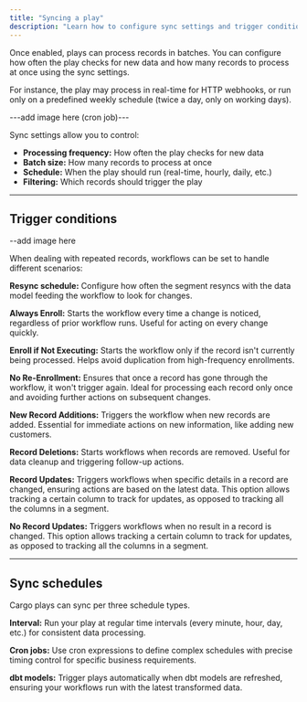 ```yaml
---
title: "Syncing a play"
description: "Learn how to configure sync settings and trigger conditions for plays"
---
```


Once enabled, plays can process records in batches. You can configure how often the play checks for new data and how many records to process at once using the sync settings.

For instance, the play may process in real-time for HTTP webhooks, or run only on a predefined weekly schedule (twice a day, only on working days).

---add image here (cron job)---

Sync settings allow you to control:

- **Processing frequency:** How often the play checks for new data
- **Batch size:** How many records to process at once
- **Schedule:** When the play should run (real-time, hourly, daily, etc.)
- **Filtering:** Which records should trigger the play

---

## Trigger conditions

--add image here

When dealing with repeated records, workflows can be set to handle different scenarios:

**Resync schedule:** Configure how often the segment resyncs with the data model feeding the workflow to look for changes.

**Always Enroll:** Starts the workflow every time a change is noticed, regardless of prior workflow runs. Useful for acting on every change quickly.

**Enroll if Not Executing:** Starts the workflow only if the record isn't currently being processed. Helps avoid duplication from high-frequency enrollments.

**No Re-Enrollment:** Ensures that once a record has gone through the workflow, it won't trigger again. Ideal for processing each record only once and avoiding further actions on subsequent changes.

**New Record Additions:** Triggers the workflow when new records are added. Essential for immediate actions on new information, like adding new customers.

**Record Deletions:** Starts workflows when records are removed. Useful for data cleanup and triggering follow-up actions.

**Record Updates:** Triggers workflows when specific details in a record are changed, ensuring actions are based on the latest data. This option allows tracking a certain column to track for updates, as opposed to tracking all the columns in a segment.

**No Record Updates:** Triggers workflows when no result in a record is changed. This option allows tracking a certain column to track for updates, as opposed to tracking all the columns in a segment.

---

## Sync schedules

Cargo plays can sync per three schedule types.

**Interval:** Run your play at regular time intervals (every minute, hour, day, etc.) for consistent data processing.

**Cron jobs:** Use cron expressions to define complex schedules with precise timing control for specific business requirements.

**dbt models:** Trigger plays automatically when dbt models are refreshed, ensuring your workflows run with the latest transformed data.